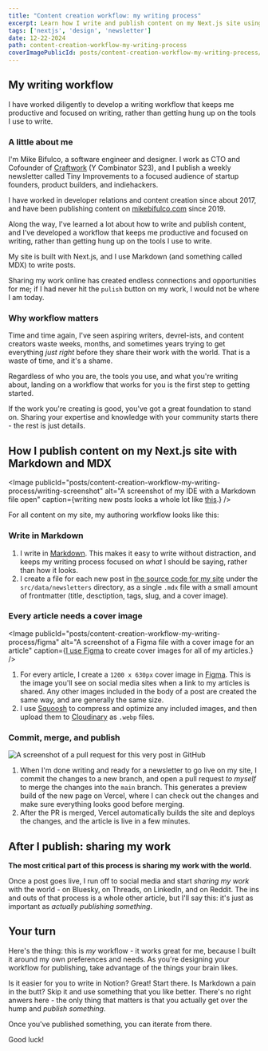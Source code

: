 ```yaml
---
title: "Content creation workflow: my writing process"
excerpt: Learn how I write and publish content on my Next.js site using Markdown and MDX, and a custom content creation workflow.
tags: ['nextjs', 'design', 'newsletter']
date: 12-22-2024
path: content-creation-workflow-my-writing-process
coverImagePublicId: posts/content-creation-workflow-my-writing-process/cover
---
```


## My writing workflow
I have worked diligently to develop a writing workflow that keeps me productive and focused on writing, rather than getting hung up on the tools I use to write.

### A little about me

I'm Mike Bifulco, a software engineer and designer. I work as CTO and Cofounder of [Craftwork](https://craftwork.com) (Y Combinator S23), and I publish a weekly newsletter called Tiny Improvements to a focused audience of startup founders, product builders, and indiehackers.

I have worked in developer relations and content creation since about 2017, and have been publishing content on [mikebifulco.com](https://mikebifulco.com) since 2019.

Along the way, I've learned a lot about how to write and publish content, and I've developed a workflow that keeps me productive and focused on writing, rather than getting hung up on the tools I use to write.

My site is built with Next.js, and I use Markdown (and something called MDX) to write posts.

Sharing my work online has created endless connections and opportunities for me; if I had never hit the `pulish` button on my work, I would not be where I am today.

### Why workflow matters

Time and time again, I've seen aspiring writers, devrel-ists, and content creators waste weeks, months, and sometimes years trying to get everything _just right_ before they share their work with the world. That is a waste of time, and it's a shame.

Regardless of who you are, the tools you use, and what you're writing about, landing on a workflow that works for you is the first step to getting started.

If the work you're creating is good, you've got a great foundation to stand on. Sharing your expertise and knowledge with your community starts there - the rest is just details.


## How I publish content on my Next.js site with Markdown and MDX

<Image
  publicId="posts/content-creation-workflow-my-writing-process/writing-screenshot"
  alt="A screenshot of my IDE with a Markdown file open"
  caption={<span>writing new posts looks a whole lot like <a href="https://mikebifulco.com/posts/self-healing-urls-nextjs-seo">this</a>.</span>}
/>

For all content on my site, my authoring workflow looks like this:


### Write in Markdown
1. I write in [Markdown](https://daringfireball.net/projects/markdown/). This makes it easy to write without distraction, and keeps my writing process focused on _what_ I should be saying, rather than how it looks.
1. I create a file for each new post in [the source code for my site](https://github.com/mikebifulco/blog) under the `src/data/newsletters` directory, as a single `.mdx` file with a small amount of frontmatter (title, desctiption, tags, slug, and a cover image).

### Every article needs a cover image

<Image
  publicId="posts/content-creation-workflow-my-writing-process/figma"
  alt="A screenshot of a Figma file with a cover image for an article"
  caption={<span><a href="https://mikebifulco.com/newsletter/open-sourcing-my-design-system">I use Figma</a> to create cover images for all of my articles.</span>}
/>

1. For every article, I create a `1200 x 630px` cover image in [Figma](https://mikebifulco.com/newsletter/open-sourcing-my-design-system). This is the image you'll see on social media sites when a link to my articles is shared. Any other images included in the body of a post are created the same way, and are generally the same size.
1. I use [Squoosh](https://squoosh.app) to compress and optimize any included images, and then upload them to [Cloudinary](https://cloudinary.com) as `.webp` files.

### Commit, merge, and publish

<Image
  publicId="posts/content-creation-workflow-my-writing-process/pull-request"
  alt="A screenshot of a pull request for this very post in GitHub"
  caption="This is what a pull request looks like for this very post."
/>

1. When I'm done writing and ready for a newsletter to go live on my site, I commit the changes to a new branch, and open a pull request _to myself_ to merge the changes into the `main` branch. This generates a preview build of the new page on Vercel, where I can check out the changes and make sure everything looks good before merging.
1. After the PR is merged, Vercel automatically builds the site and deploys the changes, and the article is live in a few minutes.

## After I publish: sharing my work
**The most critical part of this process is sharing my work with the world.**

Once a post goes live, I run off to social media and start _sharing my work_ with the world - on Bluesky, on Threads, on LinkedIn, and on Reddit. The ins and outs of that process is a whole other article, but I'll say this: it's just as important as _actually publishing something_.

## Your turn

Here's the thing: this is _my_ workflow - it works great for me, because I built it around my own preferences and needs. As you're designing your workflow for publishing, take advantage of the things your brain likes.

Is it easier for you to write in Notion? Great! Start there. Is Markdown a pain in the butt? Skip it and use something that you like better. There's no right anwers here - the only thing that matters is that you actually get over the hump and _publish something_.

Once you've published something, you can iterate from there.

Good luck!
